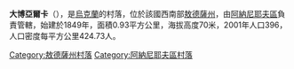 {{unreferenced|time=2018-05-21T13:48:57+00:00}}
{{coord|47|40|19|N|30|7|36|E|scale:30000|display=title}}

'''大博亞爾卡'''（{{lang-uk|Великобоярка}}），是[[烏克蘭|烏克蘭]]的村落，位於該國西南部[[敖德薩州|敖德薩州]]，由[[阿納尼耶夫區|阿納尼耶夫區]]負責管轄，始建於1849年，面積0.93平方公里，海拔高度70米，2001年人口396，人口密度每平方公里424.73人。

{{DEFAULTSORT:Великобоярка}}
[[Category:敖德薩州村落|Category:敖德薩州村落]]
[[Category:阿納尼耶夫區村落|Category:阿納尼耶夫區村落]]


{{Odessa-geo-stub}}